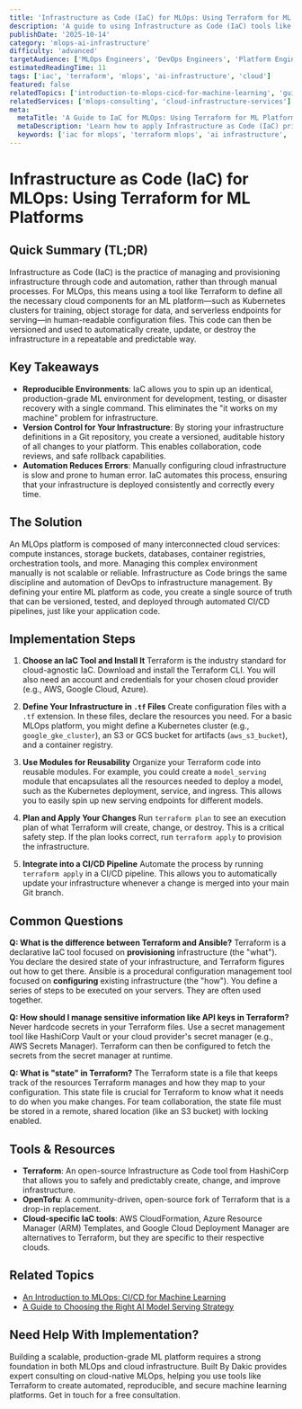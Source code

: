 ```yaml
---
title: 'Infrastructure as Code (IaC) for MLOps: Using Terraform for ML Platforms'
description: 'A guide to using Infrastructure as Code (IaC) tools like Terraform to define, deploy, and manage the cloud infrastructure required for an MLOps platform.'
publishDate: '2025-10-14'
category: 'mlops-ai-infrastructure'
difficulty: 'advanced'
targetAudience: ['MLOps Engineers', 'DevOps Engineers', 'Platform Engineers']
estimatedReadingTime: 11
tags: ['iac', 'terraform', 'mlops', 'ai-infrastructure', 'cloud']
featured: false
relatedTopics: ['introduction-to-mlops-cicd-for-machine-learning', 'guide-to-choosing-ai-model-serving-strategy']
relatedServices: ['mlops-consulting', 'cloud-infrastructure-services']
meta:
  metaTitle: 'A Guide to IaC for MLOps: Using Terraform for ML Platforms'
  metaDescription: 'Learn how to apply Infrastructure as Code (IaC) principles to your MLOps platform using Terraform to create reproducible and scalable ML infrastructure.'
  keywords: ['iac for mlops', 'terraform mlops', 'ai infrastructure', 'ml platform']
---
```


# Infrastructure as Code (IaC) for MLOps: Using Terraform for ML Platforms

## Quick Summary (TL;DR)

Infrastructure as Code (IaC) is the practice of managing and provisioning infrastructure through code and automation, rather than through manual processes. For MLOps, this means using a tool like Terraform to define all the necessary cloud components for an ML platform—such as Kubernetes clusters for training, object storage for data, and serverless endpoints for serving—in human-readable configuration files. This code can then be versioned and used to automatically create, update, or destroy the infrastructure in a repeatable and predictable way.

## Key Takeaways

- **Reproducible Environments**: IaC allows you to spin up an identical, production-grade ML environment for development, testing, or disaster recovery with a single command. This eliminates the "it works on my machine" problem for infrastructure.
- **Version Control for Your Infrastructure**: By storing your infrastructure definitions in a Git repository, you create a versioned, auditable history of all changes to your platform. This enables collaboration, code reviews, and safe rollback capabilities.
- **Automation Reduces Errors**: Manually configuring cloud infrastructure is slow and prone to human error. IaC automates this process, ensuring that your infrastructure is deployed consistently and correctly every time.

## The Solution

An MLOps platform is composed of many interconnected cloud services: compute instances, storage buckets, databases, container registries, orchestration tools, and more. Managing this complex environment manually is not scalable or reliable. Infrastructure as Code brings the same discipline and automation of DevOps to infrastructure management. By defining your entire ML platform as code, you create a single source of truth that can be versioned, tested, and deployed through automated CI/CD pipelines, just like your application code.

## Implementation Steps

1.  **Choose an IaC Tool and Install It**
    Terraform is the industry standard for cloud-agnostic IaC. Download and install the Terraform CLI. You will also need an account and credentials for your chosen cloud provider (e.g., AWS, Google Cloud, Azure).

2.  **Define Your Infrastructure in `.tf` Files**
    Create configuration files with a `.tf` extension. In these files, declare the resources you need. For a basic MLOps platform, you might define a Kubernetes cluster (e.g., `google_gke_cluster`), an S3 or GCS bucket for artifacts (`aws_s3_bucket`), and a container registry.

3.  **Use Modules for Reusability**
    Organize your Terraform code into reusable modules. For example, you could create a `model_serving` module that encapsulates all the resources needed to deploy a model, such as the Kubernetes deployment, service, and ingress. This allows you to easily spin up new serving endpoints for different models.

4.  **Plan and Apply Your Changes**
    Run `terraform plan` to see an execution plan of what Terraform will create, change, or destroy. This is a critical safety step. If the plan looks correct, run `terraform apply` to provision the infrastructure.

5.  **Integrate into a CI/CD Pipeline**
    Automate the process by running `terraform apply` in a CI/CD pipeline. This allows you to automatically update your infrastructure whenever a change is merged into your main Git branch.

## Common Questions

**Q: What is the difference between Terraform and Ansible?**
Terraform is a declarative IaC tool focused on **provisioning** infrastructure (the "what"). You declare the desired state of your infrastructure, and Terraform figures out how to get there. Ansible is a procedural configuration management tool focused on **configuring** existing infrastructure (the "how"). You define a series of steps to be executed on your servers. They are often used together.

**Q: How should I manage sensitive information like API keys in Terraform?**
Never hardcode secrets in your Terraform files. Use a secret management tool like HashiCorp Vault or your cloud provider's secret manager (e.g., AWS Secrets Manager). Terraform can then be configured to fetch the secrets from the secret manager at runtime.

**Q: What is "state" in Terraform?**
The Terraform state is a file that keeps track of the resources Terraform manages and how they map to your configuration. This state file is crucial for Terraform to know what it needs to do when you make changes. For team collaboration, the state file must be stored in a remote, shared location (like an S3 bucket) with locking enabled.

## Tools & Resources

- **Terraform**: An open-source Infrastructure as Code tool from HashiCorp that allows you to safely and predictably create, change, and improve infrastructure.
- **OpenTofu**: A community-driven, open-source fork of Terraform that is a drop-in replacement.
- **Cloud-specific IaC tools**: AWS CloudFormation, Azure Resource Manager (ARM) Templates, and Google Cloud Deployment Manager are alternatives to Terraform, but they are specific to their respective clouds.

## Related Topics

- [An Introduction to MLOps: CI/CD for Machine Learning](/category/mlops-ai-infrastructure/introduction-to-mlops-cicd-for-machine-learning)
- [A Guide to Choosing the Right AI Model Serving Strategy](/category/mlops-ai-infrastructure/guide-to-choosing-ai-model-serving-strategy)

## Need Help With Implementation?

Building a scalable, production-grade ML platform requires a strong foundation in both MLOps and cloud infrastructure. Built By Dakic provides expert consulting on cloud-native MLOps, helping you use tools like Terraform to create automated, reproducible, and secure machine learning platforms. Get in touch for a free consultation.
